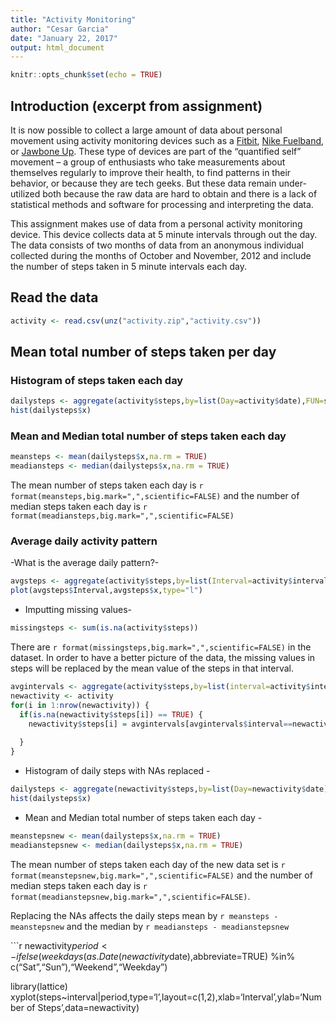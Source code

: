 ```yaml
---
title: "Activity Monitoring"
author: "Cesar Garcia"
date: "January 22, 2017"
output: html_document
---
```


```r
knitr::opts_chunk$set(echo = TRUE)
```

## Introduction (excerpt from assignment)

It is now possible to collect a large amount of data about personal movement using activity monitoring devices such as a [Fitbit](http://fitbit.com), [Nike Fuelband](http://www.nike.com/us/en_us/c/nikeplus-fuelband), or [Jawbone Up](https://jawbone.com/up). These type of devices are part of the "quantified self" movement -- a group of enthusiasts who take measurements about themselves regularly to improve their health, to find patterns in their behavior, or because they are tech geeks. But these data remain under-utilized both because the raw data are hard to obtain and there is a lack of statistical methods and software for processing and interpreting the data.

This assignment makes use of data from a personal activity monitoring device. This device collects data at 5 minute intervals through out the day. The data consists of two months of data from an anonymous individual collected during the months of October and November, 2012 and include the number of steps taken in 5 minute intervals each day.

## Read the data
```r
activity <- read.csv(unz("activity.zip","activity.csv"))
```

## Mean total number of steps taken per day

### Histogram of steps taken each day

```r
dailysteps <- aggregate(activity$steps,by=list(Day=activity$date),FUN=sum)
hist(dailysteps$x)
```

### Mean and Median total number of steps taken each day

```r
meansteps <- mean(dailysteps$x,na.rm = TRUE)
meadiansteps <- median(dailysteps$x,na.rm = TRUE)
```

The mean number of steps taken each day is `r format(meansteps,big.mark=",",scientific=FALSE)` and the number of median steps taken each day is `r format(meadiansteps,big.mark=",",scientific=FALSE)`

### Average daily activity pattern

-What is the average daily pattern?-
```r
avgsteps <- aggregate(activity$steps,by=list(Interval=activity$interval),FUN=mean,na.rm=TRUE)
plot(avgsteps$Interval,avgsteps$x,type="l")
```

- Imputting missing values-
```r
missingsteps <- sum(is.na(activity$steps))
```

There are `r format(missingsteps,big.mark=",",scientific=FALSE)` in the dataset.  In order to have a better picture of the data, the missing values in steps will be replaced by the mean value of the steps in that interval.

```R
avgintervals <- aggregate(activity$steps,by=list(interval=activity$interval),FUN=mean,na.rm=TRUE)
newactivity <- activity
for(i in 1:nrow(newactivity)) {
  if(is.na(newactivity$steps[i]) == TRUE) {
    newactivity$steps[i] = avgintervals[avgintervals$interval==newactivity$interval[i],2]
    
  }
}
```

- Histogram of daily steps with NAs replaced -
```r
dailysteps <- aggregate(newactivity$steps,by=list(Day=newactivity$date),FUN=sum)
hist(dailysteps$x)
```

- Mean and Median total number of steps taken each day -

```r
meanstepsnew <- mean(dailysteps$x,na.rm = TRUE)
meadianstepsnew <- median(dailysteps$x,na.rm = TRUE)
```

The mean number of steps taken each day of the new data set is `r format(meanstepsnew,big.mark=",",scientific=FALSE)` and the number of median steps taken each day is `r format(meadianstepsnew,big.mark=",",scientific=FALSE)`.

Replacing the NAs affects the daily steps mean by `r meansteps - meanstepsnew` and the median by `r meadiansteps - meadianstepsnew`

```r
newactivity$period <- ifelse(weekdays(as.Date(newactivity$date),abbreviate=TRUE) %in% c("Sat","Sun"),"Weekend","Weekday")

library(lattice)
 xyplot(steps~interval|period,type='l',layout=c(1,2),xlab='Interval',ylab='Number of Steps',data=newactivity)
 
